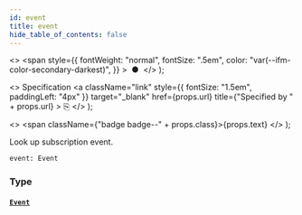 ```yaml
---
id: event
title: event
hide_table_of_contents: false
---
```


  <>
    <span
      style={{
        fontWeight: "normal",
        fontSize: ".5em",
        color: "var(--ifm-color-secondary-darkest)",
      }}
    >
      &nbsp;●&nbsp;
    </span>
  </>
);

  <>
    Specification
    <a
      className="link"
      style={{ fontSize: "1.5em", paddingLeft: "4px" }}
      target="\_blank"
      href={props.url}
      title={"Specified by " + props.url}
    >
      ⎘
    </a>
  </>
);

  <>
    <span className={"badge badge--" + props.class}>{props.text}</span>
  </>
);

Look up subscription event.

<Badge text="Added in Saleor 3.2" class="secondary margin-bottom--sm" />

<FeaturePreview />

```graphql
event: Event
```

### Type

#### [`Event`](../../../api-reference/miscellaneous/interfaces/event) <Badge class="secondary" text="interface"/> <Badge class="secondary" text="miscellaneous"/>

>

